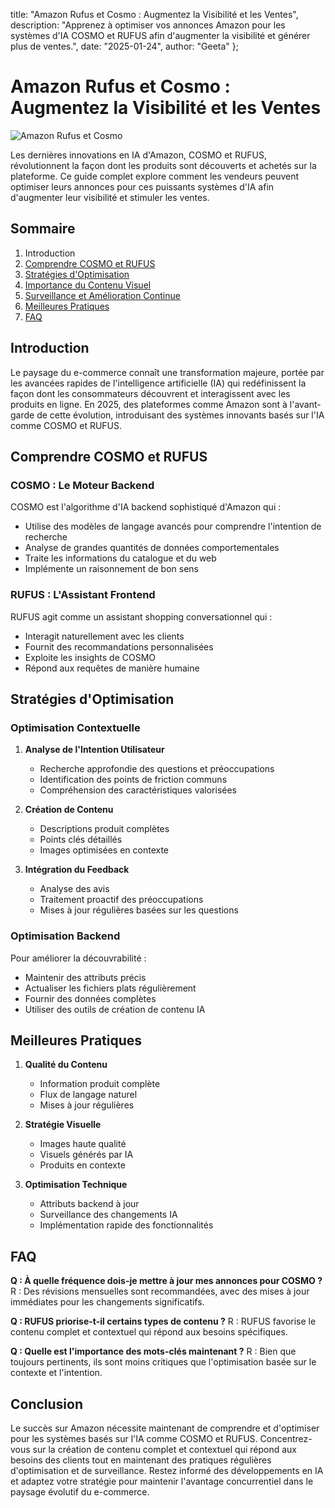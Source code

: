   title: "Amazon Rufus et Cosmo : Augmentez la Visibilité et les Ventes",
  description: "Apprenez à optimiser vos annonces Amazon pour les systèmes d'IA COSMO et RUFUS afin d'augmenter la visibilité et générer plus de ventes.",
  date: "2025-01-24",
  author: "Geeta"
};

# Amazon Rufus et Cosmo : Augmentez la Visibilité et les Ventes

![Amazon Rufus et Cosmo](/images/blog/amazon-rufus-and-cosmo.jpeg)

Les dernières innovations en IA d'Amazon, COSMO et RUFUS, révolutionnent la façon dont les produits sont découverts et achetés sur la plateforme. Ce guide complet explore comment les vendeurs peuvent optimiser leurs annonces pour ces puissants systèmes d'IA afin d'augmenter leur visibilité et stimuler les ventes.

## Sommaire

1. Introduction
2. [Comprendre COSMO et RUFUS](#comprendre-cosmo-et-rufus)
3. [Stratégies d'Optimisation](#stratégies-doptimisation)
4. [Importance du Contenu Visuel](#importance-du-contenu-visuel)
5. [Surveillance et Amélioration Continue](#surveillance-et-amélioration-continue)
6. [Meilleures Pratiques](#meilleures-pratiques)
7. [FAQ](#faq)

## Introduction

Le paysage du e-commerce connaît une transformation majeure, portée par les avancées rapides de l'intelligence artificielle (IA) qui redéfinissent la façon dont les consommateurs découvrent et interagissent avec les produits en ligne. En 2025, des plateformes comme Amazon sont à l'avant-garde de cette évolution, introduisant des systèmes innovants basés sur l'IA comme COSMO et RUFUS.

## Comprendre COSMO et RUFUS

### COSMO : Le Moteur Backend
COSMO est l'algorithme d'IA backend sophistiqué d'Amazon qui :
- Utilise des modèles de langage avancés pour comprendre l'intention de recherche
- Analyse de grandes quantités de données comportementales
- Traite les informations du catalogue et du web
- Implémente un raisonnement de bon sens

### RUFUS : L'Assistant Frontend
RUFUS agit comme un assistant shopping conversationnel qui :
- Interagit naturellement avec les clients
- Fournit des recommandations personnalisées
- Exploite les insights de COSMO
- Répond aux requêtes de manière humaine

## Stratégies d'Optimisation

### Optimisation Contextuelle
1. **Analyse de l'Intention Utilisateur**
   - Recherche approfondie des questions et préoccupations
   - Identification des points de friction communs
   - Compréhension des caractéristiques valorisées

2. **Création de Contenu**
   - Descriptions produit complètes
   - Points clés détaillés
   - Images optimisées en contexte

3. **Intégration du Feedback**
   - Analyse des avis
   - Traitement proactif des préoccupations
   - Mises à jour régulières basées sur les questions

### Optimisation Backend
Pour améliorer la découvrabilité :
- Maintenir des attributs précis
- Actualiser les fichiers plats régulièrement
- Fournir des données complètes
- Utiliser des outils de création de contenu IA

## Meilleures Pratiques

1. **Qualité du Contenu**
   - Information produit complète
   - Flux de langage naturel
   - Mises à jour régulières

2. **Stratégie Visuelle**
   - Images haute qualité
   - Visuels générés par IA
   - Produits en contexte

3. **Optimisation Technique**
   - Attributs backend à jour
   - Surveillance des changements IA
   - Implémentation rapide des fonctionnalités

## FAQ

**Q : À quelle fréquence dois-je mettre à jour mes annonces pour COSMO ?**
R : Des révisions mensuelles sont recommandées, avec des mises à jour immédiates pour les changements significatifs.

**Q : RUFUS priorise-t-il certains types de contenu ?**
R : RUFUS favorise le contenu complet et contextuel qui répond aux besoins spécifiques.

**Q : Quelle est l'importance des mots-clés maintenant ?**
R : Bien que toujours pertinents, ils sont moins critiques que l'optimisation basée sur le contexte et l'intention.

## Conclusion

Le succès sur Amazon nécessite maintenant de comprendre et d'optimiser pour les systèmes basés sur l'IA comme COSMO et RUFUS. Concentrez-vous sur la création de contenu complet et contextuel qui répond aux besoins des clients tout en maintenant des pratiques régulières d'optimisation et de surveillance. Restez informé des développements en IA et adaptez votre stratégie pour maintenir l'avantage concurrentiel dans le paysage évolutif du e-commerce.